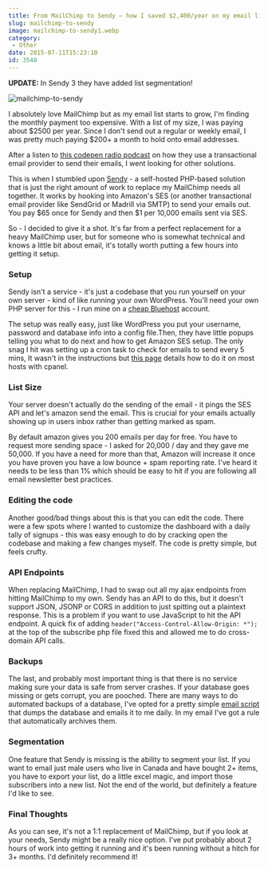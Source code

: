 ```yaml
---
title: From MailChimp to Sendy – how I saved $2,400/year on my email list
slug: mailchimp-to-sendy
image: mailchimp-to-sendy1.webp
category:
 - Other
date: 2015-07-11T15:23:10
id: 3548
---
```


**UPDATE:** In Sendy 3 they have added list segmentation!

![mailchimp-to-sendy](mailchimp-to-sendy1.webp)

I absolutely love MailChimp but as my email list starts to grow, I'm finding the monthly payment too expensive. With a list of my size, I was paying about $2500 per year. Since I don't send out a regular or weekly email, I was pretty much paying $200+ a month to hold onto email addresses.

After a listen to [this codepen radio podcast](https://blog.codepen.io/2015/05/06/40-newsletters/) on how they use a transactional email provider to send their emails, I went looking for other solutions.

This is when I stumbled upon [Sendy](http://wes.io/bvN7) - a self-hosted PHP-based solution that is just the right amount of work to replace my MailChimp needs all together. It works by hooking into Amazon's SES (or another transactional email provider like SendGrid or Madrill via SMTP) to send your emails out. You pay $65 once for Sendy and then $1 per 10,000 emails sent via SES.

So - I decided to give it a shot. It's far from a perfect replacement for a heavy MailChimp user, but for someone who is somewhat technical and knows a little bit about email, it's totally worth putting a few hours into getting it setup.

### Setup

Sendy isn't a service - it's just a codebase that you run yourself on your own server - kind of like running your own WordPress. You'll need your own PHP server for this - I run mine on a [cheap Bluehost](http://wes.io/bvcH) account.

The setup was really easy, just like WordPress you put your username, password and database info into a config file.Then, they have little popups telling you what to do next and how to get Amazon SES setup. The only snag I hit was setting up a cron task to check for emails to send every 5 mins, It wasn't in the instructions but [this page](https://www.easycron.com/cron-job-tutorials/how-to-set-up-cron-job-for-sendy) details how to do it on most hosts with cpanel.

### List Size

Your server doesn't actually do the sending of the email - it pings the SES API and let's amazon send the email. This is crucial for your emails actually showing up in users inbox rather than getting marked as spam.

By default amazon gives you 200 emails per day for free. You have to request more sending space - I asked for 20,000 / day and they gave me 50,000. If you have a need for more than that, Amazon will increase it once you have proven you have a low bounce + spam reporting rate. I've heard it needs to be less than 1% which should be easy to hit if you are following all email newsletter best practices.

### Editing the code

Another good/bad things about this is that you can edit the code. There were a few spots where I wanted to customize the dashboard with a daily tally of signups - this was easy enough to do by cracking open the codebase and making a few changes myself. The code is pretty simple, but feels crufty.

### API Endpoints

When replacing MailChimp, I had to swap out all my ajax endpoints from hitting MailChimp to my own. Sendy has an API to do this, but it doesn't support JSON, JSONP or CORS in addition to just spitting out a plaintext response. This is a problem if you want to use JavaScript to hit the API endpoint. A quick fix of adding `header("Access-Control-Allow-Origin: *");` at the top of the subscribe php file fixed this and allowed me to do cross-domain API calls.

### Backups

The last, and probably most important thing is that there is no service making sure your data is safe from server crashes. If your database goes missing or gets corrupt, you are pooched. There are many ways to do automated backups of a database, I've opted for a pretty simple [email script](http://www.backup2mail.com/) that dumps the database and emails it to me daily. In my email I've got a rule that automatically archives them.

### Segmentation

One feature that Sendy is missing is the ability to segment your list. If you want to email just male users who live in Canada and have bought 2+ items, you have to export your list, do a little excel magic, and import those subscribers into a new list. Not the end of the world, but definitely a feature I'd like to see.

### Final Thoughts

As you can see, it's not a 1:1 replacement of MailChimp, but if you look at your needs, Sendy might be a really nice option. I've put probably about 2 hours of work into getting it running and it's been running without a hitch for 3+ months. I'd definitely recommend it!